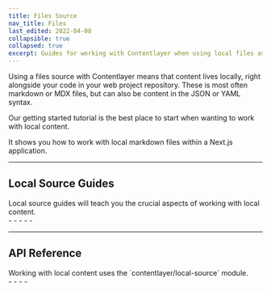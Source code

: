 ```yaml
---
title: Files Source
nav_title: Files
last_edited: 2022-04-08
collapsible: true
collapsed: true
excerpt: Guides for working with Contentlayer when using local files as your content source.
---
```


Using a files source with Contentlayer means that content lives locally, right alongside your code in your web project repository. These is most often markdown or MDX files, but can also be content in the JSON or YAML syntax.

<div className="mt-8 grid gap-6 md:grid-cols-2">
  <Card
    title="Getting Started"
    icon="rocket"
    link={{ url: '/docs/getting-started', label: 'Jump into it' }}
    subtitle="Our getting started tutorial shows you how to work with local content in a Next.js project."
  />
  <div className="mt-2">
    <p>Our getting started tutorial is the best place to start when wanting to work with local content.</p>
    <p>It shows you how to work with local markdown files within a Next.js application.</p>
  </div>
</div>

---

## Local Source Guides

<div className="-mt-4 grid gap-6 md:grid-cols-2">
  <div>Local source guides will teach you the crucial aspects of working with local content.</div>
  <div>
    - <ChevronLink label="Mapping Documents to Types" url="/docs/sources/files/mapping-document-types" />
    - <ChevronLink label="Generated Data" url="/docs/sources/files/generated-data" />
    - <ChevronLink label="Generated Type Definitions" url="/docs/sources/files/generated-types" />
    - <ChevronLink label="Using MDX" url="/docs/sources/files/mdx" />
    - <ChevronLink label="Working with Images" url="/docs/sources/files/images" />
  </div>
</div>

---

## API Reference

<div className="-mt-4 grid gap-6 md:grid-cols-2">
  <div>
    Working with local content uses the `contentlayer/local-source` module.
    <ChevronLink label="Full technical reference" url="/docs/reference/source-files" />
  </div>
  <div>
    - <ChevronLink label="makeSource" url="/docs/reference/source-files/make-source" />
    - <ChevronLink label="defineDocumentType" url="/docs/reference/source-files/define-document-type" />
    - <ChevronLink label="defineNestedType" url="/docs/reference/source-files/define-nested-type" />
    - <ChevronLink label="Field types reference" url="/docs/reference/source-files/field-types" />
  </div>
</div>
